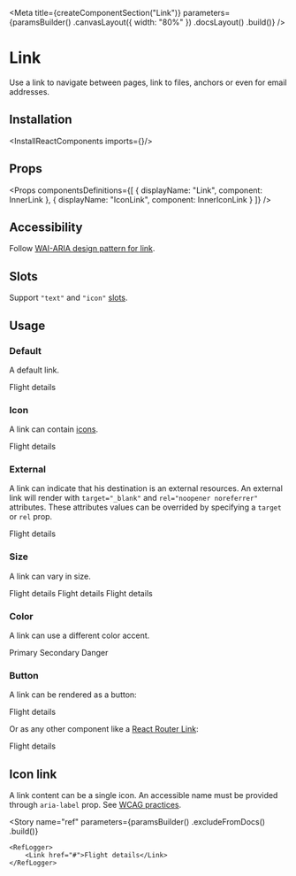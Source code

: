 
<Meta
    title={createComponentSection("Link")}
    parameters={paramsBuilder()
        .canvasLayout({ width: "80%" })
        .docsLayout(<ReactComponentsLayout sourcePath="/packages/react-components/src/link/src" />)
        .build()}
/>

# Link

Use a link to navigate between pages, link to files, anchors or even for email addresses.

## Installation

<InstallReactComponents imports={<Imports />}/>

## Props

<Props
    componentsDefinitions={[
        { displayName: "Link", component: InnerLink },
        { displayName: "IconLink", component: InnerIconLink }
    ]}
/>

## Accessibility

Follow [WAI-ARIA design pattern for link](https://www.w3.org/TR/wai-aria-practices/#link).

## Slots

Support `"text"` and `"icon"` [slots](?path=/docs/getting-started-slots--page).

## Usage

### Default

A default link.

<Preview>
    <Story name="default">
        <Link href="#">Flight details</Link>
    </Story>
</Preview>

### Icon

A link can contain [icons](?path=/docs/materials-icons--page).

<Preview>
    <Story name="icon">
        <Link href="#">
            <Text>Flight details</Text>
            <WarningIcon />
        </Link>
    </Story>
</Preview>

### External

A link can indicate that his destination is an external resources. An external link will render with `target="_blank"` and `rel="noopener noreferrer"` attributes. These attributes values can be overrided by specifying a `target` or `rel` prop.

<Preview>
    <Story name="external">
        <Link external href="#">Flight details</Link>
    </Story>
</Preview>

### Size

A link can vary in size.

<Preview>
    <Story name="size">
        <Inline align="end">
            <Link size="sm" href="#">Flight details</Link>
            <Link href="#">Flight details</Link>
            <Link size="lg" href="#">Flight details</Link>
        </Inline>
    </Story>
</Preview>

### Color

A link can use a different color accent.

<Preview>
    <Story name="color">
        <Inline>
            <Link color="primary" href="#">Primary</Link>
            <Link color="secondary" href="#">Secondary</Link>
            <Link color="danger" href="#">Danger</Link>
        </Inline>
    </Story>
</Preview>

### Button

A link can be rendered as a button:

<Preview>
    <Story name="button">
        <Link as="button">Flight details</Link>
    </Story>
</Preview>

Or as any other component like a [React Router Link](https://reactrouter.com/web/api/Link):

<Preview>
    <Story name="react router link">
        <Link as={RouterLink} to="/flight-details">
            Flight details
        </Link>
    </Story>
</Preview>

## Icon link

A link content can be a single icon. An accessible name must be provided through `aria-label` prop. See [WCAG practices](https://www.w3.org/TR/WCAG20-TECHS/ARIA6.html).

<Preview>
    <Story name="icon link">
        <Inline align="end">
            <IconLink size="sm" aria-label="Add" href="#"><AddIcon /></IconLink>
            <IconLink aria-label="Add" href="#"><AddIcon /></IconLink>
            <IconLink size="lg" aria-label="Add" href="#"><AddIcon /></IconLink>
        </Inline>
    </Story>
</Preview>

<Story
    name="ref"
    parameters={paramsBuilder()
        .excludeFromDocs()
        .build()}
>
    <RefLogger>
        <Link href="#">Flight details</Link>
    </RefLogger>
</Story>
